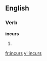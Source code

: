 ==English==

===Verb===
'''incurs'''

# {{third-person singular of|[[incur]]}}

[[fr:incurs]]
[[vi:incurs]]